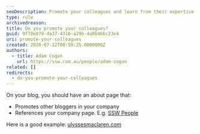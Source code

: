 ```yaml
---
seoDescription: Promote your colleagues and learn from their expertise at [SSW People](https -//www.ssw.com.au/people/)!
type: rule
archivedreason:
title: Do you promote your colleagues?
guid: 9f78e879-da37-4316-a29b-4a0b466c23e4
uri: promote-your-colleagues
created: 2020-07-22T00:50:25.0000000Z
authors:
  - title: Adam Cogan
    url: https://ssw.com.au/people/adam-cogan
related: []
redirects:
  - do-you-promote-your-colleagues
---
```


On your blog, you should have an about page that:
* Promotes other bloggers in your company
* References your company page. E.g. [SSW People](https://www.ssw.com.au/people/)

Here is a good example: [ulyssesmaclaren.com](https://ulyssesmaclaren.com)